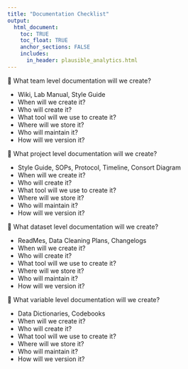```yaml
---
title: "Documentation Checklist"
output: 
  html_document:
    toc: TRUE
    toc_float: TRUE
    anchor_sections: FALSE
    includes:
      in_header: plausible_analytics.html
---
```


🔲 What team level documentation will we create?

  - Wiki, Lab Manual, Style Guide
  - When will we create it?
  - Who will create it?
  - What tool will we use to create it?
  - Where will we store it?
  - Who will maintain it?
  - How will we version it?

🔲 What project level documentation will we create?
  
  - Style Guide, SOPs, Protocol, Timeline, Consort Diagram
  - When will we create it?
  - Who will create it?
  - What tool will we use to create it?
  - Where will we store it?
  - Who will maintain it?
  - How will we version it?
  
🔲 What dataset level documentation will we create?

  - ReadMes, Data Cleaning Plans, Changelogs
  - When will we create it?
  - Who will create it?
  - What tool will we use to create it?
  - Where will we store it?
  - Who will maintain it?
  - How will we version it?

🔲 What variable level documentation will we create?
  
  - Data Dictionaries, Codebooks
  - When will we create it?
  - Who will create it?
  - What tool will we use to create it?
  - Where will we store it?
  - Who will maintain it?
  - How will we version it?